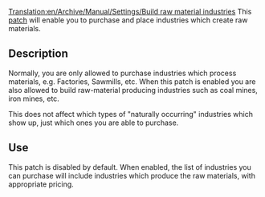 [[Translation:en/Archive/Manual/Settings/Build raw material industries]]
This [[en/Community/Patches/Patches|patch]] will enable you to purchase and place industries which create raw materials.

== Description ==

Normally, you are only allowed to purchase industries which process materials, e.g. Factories, Sawmills, etc.  When this patch is enabled you are also allowed to build raw-material producing industries such as coal mines, iron mines, etc.

This does not affect which types of "naturally occurring" industries which show up, just which ones you are able to purchase.

== Use ==

This patch is disabled by default.  When enabled, the list of industries you can purchase will include industries which produce the raw materials, with appropriate pricing.